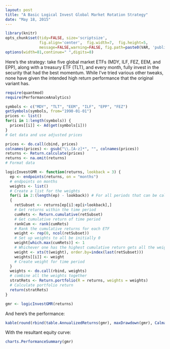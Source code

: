 ```yaml
---
layout: post
title: "A Basic Logical Invest Global Market Rotation Strategy"
date: "May 18, 2015"
---
```

```r

library(knitr)
opts_chunk$set(tidy=FALSE, size='scriptsize',
               fig.align='center',  fig.width=7,  fig.height=5,
               message=FALSE,warning=FALSE, fig.path=paste0(VAR, 'public/images/2015-05-18-Rotation_Strategy/'))
options(width=81,continue=" ",digits=8)
```

Here's the strategy: take five global market ETFs (MDY, ILF, FEZ, EEM, and EPP), along with a treasury ETF (TLT), and every month, fully invest in the security that had the best momentum. While I've tried various other tweaks, none have given the intended high return performance that the original variant has.

```r
require(quantmod)
require(PerformanceAnalytics)
```

```r

symbols <- c("MDY", "TLT", "EEM", "ILF", "EPP", "FEZ")
getSymbols(symbols, from="1990-01-01")
prices <- list()
for(i in 1:length(symbols)) {
  prices[[i]] <- Ad(get(symbols[i]))
}
# Get data and use adjusted prices

prices <- do.call(cbind, prices)
colnames(prices) <- gsub("\\.[A-z]*", "", colnames(prices))
returns <- Return.calculate(prices)
returns <- na.omit(returns)
# Format data

logicInvestGMR <- function(returns, lookback = 3) {
  ep <- endpoints(returns, on = "months") 
  # endpoints on months
  weights <- list()
  # Create a list for the weights
  for(i in 2:(length(ep) - lookback)) # For all periods that can be calculated
  {
    retSubset <- returns[ep[i]:ep[i+lookback],]
    # Get returns within the time period
    cumRets <- Return.cumulative(retSubset)
    # Get cumulative return of time period
    rankCum <- rank(cumRets)
    # Rank the cumulative returns for each ETF
    weight <- rep(0, ncol(retSubset))
    # Set up weights to all be initially 0
    weight[which.max(cumRets)] <- 1
    # Whichever one has the highest cumulative return gets all the weight
    weight <- xts(t(weight), order.by=index(last(retSubset)))
    weights[[i]] <- weight
    # Create weight for time period
  }
  weights <- do.call(rbind, weights)
  # combine all the weights together
  stratRets <- Return.portfolio(R = returns, weights = weights)
  # Calculate portfolio return
  return(stratRets)
}

gmr <- logicInvestGMR(returns)

```

And here's the performance:

```r

kable(round(rbind(table.AnnualizedReturns(gmr), maxDrawdown(gmr), CalmarRatio(gmr)),4))

```

With the resultant equity curve:

```r
charts.PerformanceSummary(gmr)

```

